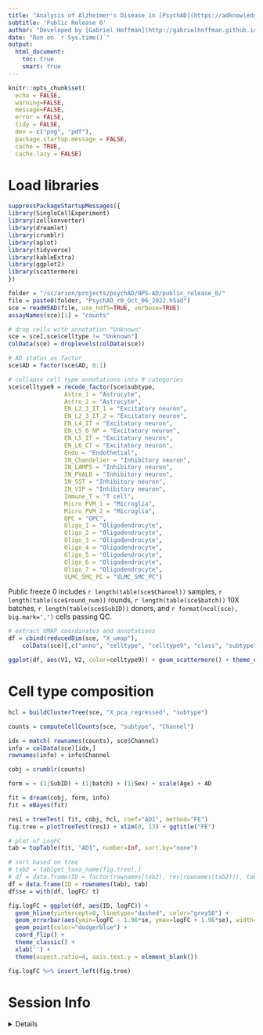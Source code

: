 ```yaml
---
title: "Analysis of Alzheimer's Disease in [PsychAD](https://adknowledgeportal.synapse.org/Explore/Projects/DetailsPage?Grant%20Number=R01AG067025)"
subtitle: 'Public Release 0'
author: "Developed by [Gabriel Hoffman](http://gabrielhoffman.github.io/)"
date: "Run on `r Sys.time()`"
output: 
  html_document:
    toc: true
    smart: true
---
```



```r
knitr::opts_chunk$set(
  echo = FALSE,
  warning=FALSE,
  message=FALSE,
  error = FALSE,
  tidy = FALSE,
  dev = c("png", "pdf"),
  package.startup.message = FALSE,
  cache = TRUE,
  cache.lazy = FALSE)
```

# Load libraries
```r
suppressPackageStartupMessages({
library(SingleCellExperiment)
library(zellkonverter)
library(dreamlet)
library(crumblr)
library(aplot)
library(tidyverse)
library(kableExtra)
library(ggplot2)
library(scattermore)
})
```


```r
folder = "/sc/arion/projects/psychAD/NPS-AD/public_release_0/" 
file = paste0(folder, "PsychAD_r0_Oct_06_2022.h5ad")
sce = readH5AD(file, use_hdf5=TRUE, verbose=TRUE)
assayNames(sce)[1] = "counts"

# drop cells with annotation "Unknown"
sce = sce[,sce$celltype != "Unknown"]
colData(sce) = droplevels(colData(sce)) 

# AD status as factor
sce$AD = factor(sce$AD, 0:1)

# collapse cell type annotations into 9 categories
sce$celltype9 = recode_factor(sce$subtype,
                Astro_1 = "Astrocyte",
                Astro_2 = "Astrocyte",
                EN_L2_3_IT_1 = "Excitatory neuron",
                EN_L2_3_IT_2 = "Excitatory neuron",
                EN_L4_IT = "Excitatory neuron",
                EN_L5_6_NP = "Excitatory neuron",
                EN_L5_IT = "Excitatory neuron",
                EN_L6_CT = "Excitatory neuron",
                Endo = "Endothelial",
                IN_Chandelier = "Inhibitory neuron",
                IN_LAMP5 = "Inhibitory neuron",
                IN_PVALB = "Inhibitory neuron",
                IN_SST = "Inhibitory neuron",
                IN_VIP = "Inhibitory neuron",
                Immune_T = "T cell",
                Micro_PVM_1 = "Microglia",
                Micro_PVM_2 = "Microglia",
                OPC = "OPC",
                Oligo_1 = "Oligodendrocyte",
                Oligo_2 = "Oligodendrocyte",
                Oligo_3 = "Oligodendrocyte",
                Oligo_4 = "Oligodendrocyte",
                Oligo_5 = "Oligodendrocyte",
                Oligo_6 = "Oligodendrocyte",
                Oligo_7 = "Oligodendrocyte",
                VLMC_SMC_PC = "VLMC_SMC_PC")

```

Public freeze 0 includes `r length(table(sce$Channel))` samples, `r length(table(sce$round_num))` rounds, `r length(table(sce$batch))` 10X batches, `r length(table(sce$SubID))` donors, and `r format(ncol(sce), big.mark=',')` cells passing QC.


```r
# extract UMAP coordinates and annotations
df = cbind(reducedDim(sce, "X_umap"), 
    colData(sce)[,c("anno", "celltype", "celltype9", "class", "subtype")]) %>% 

ggplot(df, aes(V1, V2, color=celltype9)) + geom_scattermore() + theme_classic() + theme(aspect.ratio=1) + guides(colour = guide_legend(override.aes = list(size = 1.5))) + xlab("UMAP1") + ylab("UMAP2") 
```


# Cell type composition
```r
hcl = buildClusterTree(sce, "X_pca_regressed", "subtype")

counts = computeCellCounts(sce, "subtype", "Channel")

idx = match( rownames(counts), sce$Channel)
info = colData(sce)[idx,]
rownames(info) = info$Channel

cobj = crumblr(counts)

form = ~ (1|SubID) + (1|batch) + (1|Sex) + scale(Age) + AD

fit = dream(cobj, form, info)
fit = eBayes(fit)

res1 = treeTest( fit, cobj, hcl, coef="AD1", method="FE")
fig.tree = plotTreeTest(res1) + xlim(0, 13) + ggtitle("FE")

# plot of LogFC
tab = topTable(fit, "AD1", number=Inf, sort.by="none")

# sort based on tree
# tab2 = tab[get_taxa_name(fig.tree),]
# df = data.frame(ID = factor(rownames(tab2), rev(rownames(tab2))), tab2)
df = data.frame(ID = rownames(tab), tab)
df$se = with(df, logFC/ t)

fig.logFC = ggplot(df, aes(ID, logFC)) +
  geom_hline(yintercept=0, linetype="dashed", color="grey50") + 
  geom_errorbar(aes(ymin=logFC - 1.96*se, ymax=logFC + 1.96*se), width=0) +
  geom_point(color="dodgerblue") +
  coord_flip() +
  theme_classic() +
  xlab('') +
  theme(aspect.ratio=4, axis.text.y = element_blank())

fig.logFC %>% insert_left(fig.tree)
```



# Session Info
<details>
```r
sessionInfo()
```
</details>
